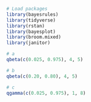 ```r
# Load packages
library(bayesrules)
library(tidyverse)
library(rstan)
library(bayesplot)
library(broom.mixed)
library(janitor)
```

```r
# a
qbeta(c(0.025, 0.975), 4, 5)
```

```r
# b
qbeta(c(0.20, 0.80), 4, 5)
```

```r
# c
qgamma(c(0.025, 0.975), 1, 8)
```

